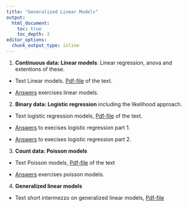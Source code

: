 ```yaml
---
title: "Generalized Linear Models"
output:
  html_document:
    toc: true
    toc_depth: 3
editor_options: 
  chunk_output_type: inline
---
```


1. **Continuous data: Linear models**: Linear regression, anova and extentions of these.

- Text Linear models.
[Pdf-file](linmod.pdf) of the text.

- [Answers](Answer-linmod.md) exercises linear models.


2. **Binary data: Logistic regression** including the likelihood approach.

- Text logistic regression models, [Pdf-file](logreg.pdf) of the text.

- [Answers](Answer-logreg1.md) to execises logistic regression part 1.  

- [Answers](Answer-logreg1.md) to execises logistic regression part 2.  

3. **Count data: Poisson models**

- Text Poisson models, [Pdf-file](poisson.pdf) of the text

- [Answers](Answer-poisson.md) exercises poisson models.

4. **Generalized linear models**

- Text short intermezzo on generalized linear models, [Pdf-file](genlinmod.pdf)
